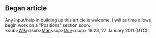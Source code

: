 <article id="30628060" title=Talk:Ann Mallek>
	<talkpage id="30628060" title="Talk:Ann Mallek">
{{Talk header|search=yes}}
{{WikiProjectBannerShell|blp=yes|activepol=yes|1=
{{WikiProject Biography|living=yes|politician-work-group=yes|class=C|activepol=yes|listas=Mallek, Ann H.}}
{{WikiProject Virginia|class=c|importance=mid|albemarle-county=yes|albemarle-county-importance=mid}}
{{WikiProject Politics|class=C|importance=low}}
{{WikiProject United States|class=C|importance=low|listas=Mallek, Ann H.}}
}}
{{User:MiszaBot/config
| algo                = old(31d)
| archive             = Talk:Ann Mallek/Archive %(counter)d
| counter             = 1
| maxarchivesize      = 90K
| archiveheader       = {{talk archive navigation}}
| minthreadstoarchive = 1
| minthreadsleft      = 1
}}

==Began article==

Any input/help in building up this article is welcome. I will as time allows begin work on a &quot;Positions&quot; section soon. &lt;sub&gt;''[[Special:Contributions/WikiManOne|Wiki]]''&lt;/sub&gt;[[User:WikiManOne|Man]]&lt;sup&gt;''[[User_talk:WikiManOne|One]]''&lt;/sup&gt; 18:23, 27 January 2011 (UTC)
	</talkpage>
</article>